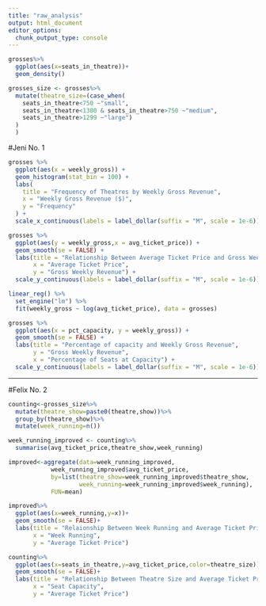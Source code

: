 ```yaml
---
title: "raw_analysis"
output: html_document
editor_options: 
  chunk_output_type: console
---
```

```r
grosses%>%
  ggplot(aes(x=seats_in_theatre))+
  geom_density()
```

```r
grosses_size <- grosses%>%
  mutate(theatre_size=(case_when(
    seats_in_theatre<750 ~"small",
    seats_in_theatre<1300 & seats_in_theatre>750 ~"medium",
    seats_in_theatre>1299 ~"large")
  )
  )
```

#Jeni No. 1

```r
grosses %>% 
  ggplot(aes(x = weekly_gross)) + 
  geom_histogram(stat_bin = 100) +
  labs(
    title = "Frequency of Theatres by Weekly Gross Revenue",
    x = "Weekly Gross Revenue ($)", 
    y = "Frequency"
  ) +
  scale_x_continuous(labels = label_dollar(suffix = "M", scale = 1e-6))
```

```r
grosses %>%
  ggplot(aes(y = weekly_gross,x = avg_ticket_price)) +
  geom_smooth(se = FALSE) +
  labs(title = "Relationship Between Average Ticket Price and Gross Weekly Revenue",
       x = "Average Ticket Price",
       y = "Gross Weekly Revenue") +
  scale_y_continuous(labels = label_dollar(suffix = "M", scale = 1e-6))
```

```r
linear_reg() %>%
  set_engine("lm") %>%
  fit(weekly_gross ~ log(avg_ticket_price), data = grosses)
```

```r
grosses %>% 
  ggplot(aes(x = pct_capacity, y = weekly_gross)) + 
  geom_smooth(se = FALSE) +
  labs(title = "Percentage of capacity and Weekly Gross Revenue", 
       y = "Gross Weekly Revenue", 
       x = "Percentage of Seats at Capacity") +
  scale_y_continuous(labels = label_dollar(suffix = "M", scale = 1e-6))
```

________________________________________________________________________

#Felix No. 2
```r
counting<-grosses_size%>%
  mutate(theatre_show=paste0(theatre,show))%>%
  group_by(theatre_show)%>%
  mutate(week_running=n())
```
```r
week_running_improved <- counting%>%
  summarise(avg_ticket_price,theatre_show,week_running)

improved<-aggregate(data=week_running_improved,
            week_running_improved$avg_ticket_price,
            by=list(theatre_show=week_running_improved$theatre_show,
                    week_running=week_running_improved$week_running), 
            FUN=mean)
```

```r
improved%>%
  ggplot(aes(x=week_running,y=x))+
  geom_smooth(se = FALSE)+
  labs(title = "Relaionship Between Week Running and Average Ticket Price",
       x = "Week Running",
       y = "Average Ticket Price")
```

```r
counting%>%
  ggplot(aes(x=seats_in_theatre,y=avg_ticket_price,color=theatre_size))+
  geom_smooth(se = FALSE)+
  labs(title = "Relationship Between Theatre Size and Average Ticket Price",
       x = "Seat Capacity",
       y = "Average Ticket Price")
```
